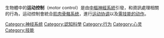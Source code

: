 生物體中的'''运动控制'''（motor control）是由[[中樞神經系統|中樞神經系統]]引發，和資訊處理相關的行為，运动控制會統合[[肌肉骨骼系统|肌肉骨骼系统]]，進行[[运动协调|运动协调]]以及[[动作技能|需技能的动作]]。
{{Commons category|Motor control}}

[[Category:神经系统|Category:神经系统]]
[[Category:認知科學|Category:認知科學]]
[[Category:行为|Category:行为]]
[[Category:心灵|Category:心灵]]
[[Category:技能|Category:技能]]